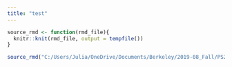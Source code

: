 ```yaml
---
title: "test"
---
```


```r
source_rmd <- function(rmd_file){
  knitr::knit(rmd_file, output = tempfile())
}

source_rmd("C:/Users/Julia/OneDrive/Documents/Berkeley/2019-08_Fall/PS239T_Fall2019/03_r-basics/03_intro-r.Rmd")
```

